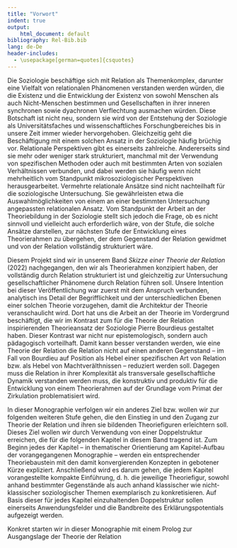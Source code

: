 ```yaml
---
title: "Vorwort"
indent: true
output:
    html_document: default
bibliography: Rel-Bib.bib
lang: de-De
header-includes:
  - \usepackage[german=quotes]{csquotes}
---
```


Die Soziologie beschäftige sich mit Relation als Themenkomplex, darunter eine Vielfalt von relationalen Phänomenen verstanden werden würden, die die Existenz und die Entwicklung der Existenz von sowohl Menschen als auch Nicht-Menschen bestimmen und Gesellschaften in ihrer inneren synchronen sowie dyachronen Verflechtung ausmachen würden. Diese Botschaft ist nicht neu, sondern sie wird von der Entstehung der Soziologie als Universitätsfaches und wissenschaftliches Forschungbereiches bis in unsere Zeit immer wieder hervorgehoben. Gleichzeitig geht die Beschäftigung mit einem solchen Ansatz in der Soziologie häufig brüchig vor. Relationale Perspektiven gibt es einerseits zahlreiche. Andererseits sind sie mehr oder weniger stark strukturiert, manchmal mit der Verwendung von spezifischen Methoden oder auch mit bestimmten Arten von sozialen Verhältnissen verbunden, und dabei werden sie häufig wenn nicht mehrheitlich vom Standpunkt mikrosoziologischer Perspektiven herausgearbeitet. Vermehrte relationale Ansätze sind nicht nachteilhaft für die soziologische Untersuchung. Sie gewährleisten etwa die Auswahlmöglichkeiten von einem an einer bestimmten Untersuchung angepassten relationalen Ansatz. Vom Standpunkt der Arbeit an der Theoriebildung in der Soziologie stellt sich jedoch die Frage, ob es nicht sinnvoll und vielleicht auch erforderlich wäre, von der Stufe, die solche Ansätze darstellen, zur nächsten Stufe der Entwicklung eines Theorierahmen zu übergehen, der dem Gegenstand der Relation gewidmet und von der Relation vollständig strukturiert wäre.

Diesem Projekt sind wir in unserem Band _Skizze einer Theorie der Relation_ (2022) nachgegangen, den wir als Theorierahmen konzipiert haben, der vollständig durch Relation strukturiert ist und gleichzeitig zur Untersuchung gesellschaftlicher Phänomene durch Relation führen soll. Unsere Intention bei dieser Veröffentlichung war zuerst mit dem Anspruch verbunden, analytisch ins Detail der Begrifflichkeit und der unterschiedlichen Ebenen einer solchen Theorie vorzugehen, damit die Architektur der Theorie veranschaulicht wird. Dort hat uns die Arbeit an der Theorie im Vordergrund beschäftigt, die wir im Kontrast zum für die Theorie der Relation inspirierenden Theorieansatz der Soziologie Pierre Bourdieus gestaltet haben. Dieser Kontrast war nicht nur epistemologisch, sondern auch pädagogisch vorteilhaft. Damit kann besser verstanden werden, wie eine Theorie der Relation die Relation nicht auf einen anderen Gegenstand -- im Fall von Bourdieu auf Position als Hebel einer spezifischen Art von Relation bzw. als Hebel von Machtverälthnissen -- reduziert werden soll. Dagegen muss die Relation in ihrer Komplexität als transversale gesellschaftliche Dynamik verstanden werden muss, die konstruktiv und produktiv für die Entwicklung von einem Theorierahmen auf der Grundlage vom Primat der Zirkulation problematisiert wird.

In dieser Monographie verfolgen wir ein anderes Ziel bzw. wollen wir zur folgenden weiteren Stufe gehen, die den Einstieg in und den Zugang zur Theorie der Relation und ihren sie bildenden Theoriefiguren erleichtern soll. Dieses Ziel wollen wir durch Verwendung von einer Doppelstruktur erreichen, die für die folgenden Kapitel in diesem Band tragend ist. Zum Beginn jedes der Kapitel -- in thematischer Orientierung am Kapitel-Aufbau der vorangegangenen Monographie -- werden ein entsprechender Theoriebaustein mit den damit konvergierenden Konzepten in gebotener Kürze expliziert. Anschließend wird es darum gehen, die jedem Kapitel vorangestellte kompakte Einführung, d. h. die jeweilige Theoriefigur, sowohl anhand bestimmter Gegenstände als auch anhand klassischer wie nicht-klassischer soziologischer Themen exemplarisch zu konkretisieren. Auf Basis dieser für jedes Kapitel einzuhaltenden Doppelstruktur sollen einerseits Anwendungsfelder und die Bandbreite des Erklärungspotentials aufgezeigt werden.

Konkret starten wir in dieser Monographie mit einem Prolog zur Ausgangslage der Theorie der Relation
